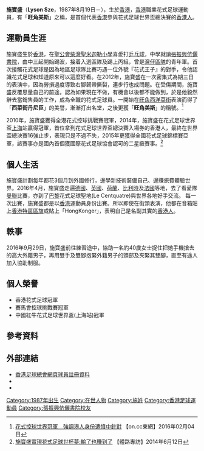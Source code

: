{{pp-vandalism|expiry=2022-07-04T05:36:25+00:00|small=yes}}
{{Infobox football biography
| playername  = 施寶盛 <br> Lyson Sze
| fullname    = 施寶盛
| nickname    = 旺角美斯、西菜街丹尼臣
| image       =
| image_size  = 
| birth_date  = {{birth date and age|df=yes|1987|8|19}}	
| birth_place = {{HKG-1959}}	
| height      = {{height|m=1.80}}	
| position    = 	
| currentclub = 	
| clubnumber  = 	
| youthyears1 = 	
| youthclubs1 = 
| years1      = 	
| clubs1      = 
| caps1       = 	
| goals1      = 	
| years2      = 	
| clubs2      = 	
| caps2       = 	
| goals2      = 	
| nationalyears1 = 	
| nationalteam1  = 	
| nationalcaps1  = 	
| nationalgoals1 = 	
| nationalyears2 = 	
| nationalteam2  = 	
| nationalcaps2  = 	
| nationalgoals2 = 	
| club-update = 	
| nationalteam-update = 	
}}
 	
'''施寶盛'''（'''Lyson Sze'''，1987年8月19日－），生於[[香港|香港]]，[[香港|香港]]職業花式足球運動員，有「'''旺角美斯'''」之稱，是首個代表[[香港|香港]]參與花式足球世界盃總決賽的[[香港人|香港人]]。
	
==運動員生涯==	
施寶盛生於[[香港|香港]]，在[[聖公會柴灣聖米迦勒小學|聖公會柴灣聖米迦勒小學]]喜愛打[[乒乓球|乒乓球]]，中學就讀[[張振興伉儷書院|張振興伉儷書院]]，由中三起開始踢波，接着入選區隊及踢上丙組，曾是[[灣仔足球隊|灣仔區隊]]的青年軍。首次接觸花式足球是因為地區足球隊比賽巧遇一位外號『花式王子』的對手，令他認識花式足球和知道原來可以這麼好看。在2012年，施寶盛在一次密集式為期三日的表演中，因為勞損過度導致右腳韌帶撕裂，連步行也成問題。在受傷期間，施寶盛反覆思量自己的前途，認為如果現在不做，有機會以後都不能做到，於是他毅然辭去當銷售員的工作，成為全職的花式足球員。一開始在[[旺角|旺角]][[西洋菜街|西洋菜街]]表演而得了「'''西菜街丹尼臣'''」的美譽，漸漸打出名堂，之後更獲「'''旺角美斯'''」的稱號。<ref>[http://hk.on.cc/hk/bkn/cnt/news/20160204/bkn-20160204152406315-0204_00822_001.html 花式控球世界冠軍　強調港人身份遭憤中針對] {{Wayback|url=http://hk.on.cc/hk/bkn/cnt/news/20160204/bkn-20160204152406315-0204_00822_001.html |date=20160509211531 }} 【on.cc東網】2016年02月04日</ref>
	
2010年，施寶盛獲得全港花式控球挑戰賽冠軍，2014年，施寶盛在花式足球世界盃[[上海|上海]]站贏得冠軍，首位拿到花式足球世界盃總決賽入場券的香港人，最終在世界盃總決賽16強止步，表現只是不過不失，2015年更獲得全國花式足球錦標賽亞軍，該賽事亦是國內首個獲國際花式足球協會認可的二星級賽事。<ref>[https://hk.sports.yahoo.com/news/%E6%96%BD%E5%AF%B6%E7%9B%9B%E5%AF%A6%E7%8F%BE%E8%8A%B1%E5%BC%8F%E8%B6%B3%E7%90%83%E4%B8%96%E6%9D%AF%E5%A4%A2-%E8%BC%B8%E4%BA%86%E4%B9%9F%E8%B3%BA%E5%88%B0%E4%BA%86-080935323--spt.html 施寶盛實現花式足球世杯夢:輸了也賺到了] {{Wayback|url=https://hk.sports.yahoo.com/news/%E6%96%BD%E5%AF%B6%E7%9B%9B%E5%AF%A6%E7%8F%BE%E8%8A%B1%E5%BC%8F%E8%B6%B3%E7%90%83%E4%B8%96%E6%9D%AF%E5%A4%A2-%E8%BC%B8%E4%BA%86%E4%B9%9F%E8%B3%BA%E5%88%B0%E4%BA%86-080935323--spt.html |date=20170202015740 }} 【體路專訪】2014年6月12日</ref>

==個人生活==	
施寶盛計劃每年都花3個月到外國修行，邊學新技術裝備自己、邊賺旅費體驗世界。2016年4月，施寶盛走遍[[德國|德國]]、[[英國|英國]]、[[荷蘭|荷蘭]]、[[比利時|比利時]]及[[法國|法國]]等地，去了看愛隊[[曼徹斯特聯足球會|曼聯]]比賽，亦到了[[巴黎|巴黎]]花式足球聖地(Le Centquatre)與世界各地好手交流。 每一次出賽，施寶盛都是以[[香港|香港]]運動員身份出賽。所以即使在街頭表演，他都在音箱貼上[[香港特區區旗|香港特區區旗]]或貼上「HongKonger」，表明自己是名副其實的[[香港人|香港人]]。	

==軼事==
2016年9月29日，施寶盛前往練習途中，協助一名約40歲女士捉住把她手機搶去的高大外籍男子，再用雙手及雙腳抱緊外籍男子的頭部及夾緊其雙腳，直至有途人加入協助制服。
	
==個人榮譽==	
* 香港花式足球冠軍	
* 賽馬會控球挑戰賽冠軍	
* 中國紅牛花式足球世界盃(上海站)冠軍
	
==參考資料==
{{Reflist}}
	
==外部連結==
* [http://www.hkfa.com/ch/club/44/detail?player=7305 香港足球總會網頁球員註冊資料]
* {{facebook|SzeLyson}}
* {{instagram|szelyson}}

{{DEFAULTSORT:Sze, Lyson}} 	
[[Category:1987年出生|Category:1987年出生]]	
[[Category:在世人物|Category:在世人物]]	
[[Category:施姓|Category:施姓]]	
[[Category:香港足球運動員|Category:香港足球運動員]]
[[Category:張振興伉儷書院校友|Category:張振興伉儷書院校友]]